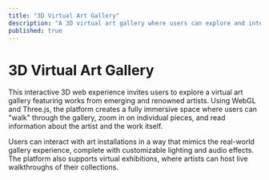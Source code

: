```yaml
---
title: "3D Virtual Art Gallery"
description: "A 3D virtual art gallery where users can explore and interact with artwork from various artists."
published: true
---
```


# 3D Virtual Art Gallery

This interactive 3D web experience invites users to explore a virtual art gallery featuring works from emerging and renowned artists. Using WebGL and Three.js, the platform creates a fully immersive space where users can "walk" through the gallery, zoom in on individual pieces, and read information about the artist and the work itself.

Users can interact with art installations in a way that mimics the real-world gallery experience, complete with customizable lighting and audio effects. The platform also supports virtual exhibitions, where artists can host live walkthroughs of their collections.
